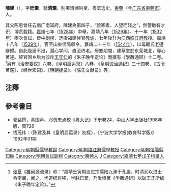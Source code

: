 {{otheruses|陳建}}
'''陳建'''（{{bd|1497年||1567年||}}），字'''廷肇'''，號'''清瀾'''，别署清澜钓叟、粤滨逸史。[[東莞縣|東莞]]（今[[广东省|广东省]][[東莞市|東莞市]]）人。

其父陈恩曾任云南广南知府。陳建為第四子，“貌寒素，人望而轻之”，然警敏有才识，博贯载籍。[[嘉靖|嘉靖]]七年（[[1528年|1528年]]）中舉，嘉靖八年（[[1529年|1529年]]）、十一年（[[1532年|1532年]]）兩次會試，皆中[[副榜|副榜]]，选授福建候官[[教谕|教谕]]，七年後升为[[江西|江西]][[临江府|临江府]][[教授|教授]]。嘉靖十八年（[[1539年|1539年]]），官至山東信陽縣令。嘉靖二十三年（[[1544年|1544年]]），以母顧氏老邁辭歸。自此隐居不出，潜心学问，直至终老。居鄉期間，建草堂於东莞城北，專心著述。辞官回乡后为驳斥[[王守仁|王守仁]]的《朱子晚年定论》而撰有《學蘸通辯》十二卷。<ref>[[张夏|张夏]]《雒闽源流录》称：“嘉靖壬寅朝议进宗儒陆九渊于孔庙。时清润以进士令南闽，闻之，忧道统将移，学脉日紊，乃发愤著《学蘸通辨》以破王氏所编《朱子晚年定论》。”</ref>另有《治安要议》六卷、《皇明启运录》八卷、《[[皇明资治通纪|皇明资治通纪]]》三十四卷、《古令著鑑》、《经世宏词》、《明朝捷录》、《陈氏文献录》等。

== 注釋 ==
{{reflist}}
== 參考書目 ==
*[[郭棐|郭棐]]撰，黄国声、邓贵忠点校《[[粤大记|粤大记]]》下册卷24，中山大学出版社1998年版，頁726
*钱茂伟：〈陈建及其《皇明启运录》初探〉，《宁波大学学报(教育科学版)》 1992年01期

{{DEFAULTSORT:C}}
[[Category:明朝縣儒學教諭|Category:明朝縣儒學教諭]]
[[Category:明朝臨江府儒學教授|Category:明朝臨江府儒學教授]]
[[Category:明朝信陽縣知縣|Category:明朝信陽縣知縣]]
[[Category:明朝會試副榜|Category:明朝會試副榜]]
[[Category:東莞人|Category:東莞人]]
[[Category:陈姓|J]]
[[Category:嘉靖七年戊子科舉人|Category:嘉靖七年戊子科舉人]]